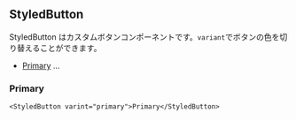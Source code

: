 
## StyledButton

StyledButton はカスタムボタンコンポーネントです。`variant`でボタンの色を切り替えることができます。

- [Primary](#primary)
...

### Primary

```tsx
<StyledButton varint="primary">Primary</StyledButton>
```